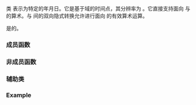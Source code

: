 {{cpp/chrono/title|year_month_day}}
{{cpp/chrono/year_month_day/navbar}}
{{ddcl|header=chrono|since=c++20|1=
class year_month_day;
}}

类 {{tt|year_month_day}} 表示为特定的年月日。它是基于域的时间点，其分辨率为 {{lc|std::chrono::days}}。它直接支持面向 {{lc|std::chrono::years}} 与 {{lc|std::chrono::months}} 的算术。与 {{lc|std::chrono::sys_days}} 间的双向隐式转换允许进行面向 {{lc|std::chrono::days}} 的有效算术运算。

{{tt|year_month_day}} 是{{named req|TriviallyCopyable}}的{{named req|StandardLayoutType}}。

===成员函数===
{{dsc begin}}
{{dsc inc|cpp/chrono/year_month_day/dsc constructor}}
{{dsc inc|cpp/chrono/year_month_day/dsc operator arith}}
{{dsc inc|cpp/chrono/year_month_day/dsc accessors}}
{{dsc inc|cpp/chrono/year_month_day/dsc operator days}}
{{dsc inc|cpp/chrono/year_month_day/dsc ok}}
{{dsc end}}

===非成员函数===
{{dsc begin}}
{{dsc inc|cpp/chrono/year_month_day/dsc operator cmp}}
{{dsc inc|cpp/chrono/year_month_day/dsc operator arith 2}}
{{dsc inc|cpp/chrono/year_month_day/dsc operator ltlt}}
{{dsc inc|cpp/chrono/year_month_day/dsc from_stream}}
{{dsc end}}

===辅助类===
{{dsc begin}}
{{dsc inc|cpp/chrono/dsc formatter|year_month_day}}
{{dsc hash|cpp/chrono/year_month_day|nested=true|notes={{mark c++26}}}}
{{dsc end}}

===Example===
{{example|code=
#include &lt;chrono&gt;
#include &lt;iostream&gt;

int main()
{
    const std::chrono::time_point now{std::chrono::system_clock::now()};

    const std::chrono::year_month_day ymd{std::chrono::floor&lt;std::chrono::days&gt;(now)};

    std::cout &lt;&lt; "当前年：" &lt;&lt; static_cast&lt;int&gt;(ymd.year()) &lt;&lt; ", "
              &lt;&lt; "月：" &lt;&lt; static_cast&lt;unsigned&gt;(ymd.month()) &lt;&lt; ", "
              &lt;&lt; "日：" &lt;&lt; static_cast&lt;unsigned&gt;(ymd.day()) &lt;&lt; "\n"
                 "ymd: " &lt;&lt; ymd &lt;&lt; '\n';
}
|p=true
|output=当前年：2023, 月：6, 日：29
ymd: 2023-09-04
}}

{{langlinks|de|en|es|fr|ja|ru}}